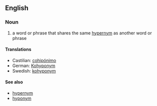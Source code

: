 ==English==
===Noun===
{{en-noun}}
#a word or phrase that shares the same [[hypernym]] as another word or phrase

====Translations====
*Castilian: [[cohipónimo]]
*German: [[Kohyponym]]
*Swedish: [[kohyponym]]

====See also====
*[[hypernym]]
*[[hyponym]]